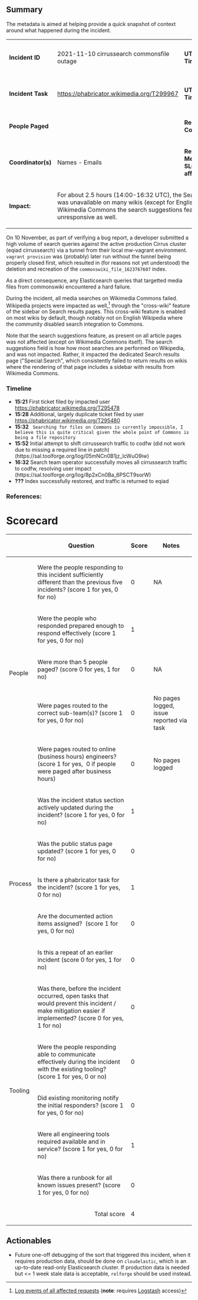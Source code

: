 {{irdoc|status=final}}
==Summary==
The metadata is aimed at helping provide a quick snapshot of context around what happened during the incident.
{| class="wikitable"
|'''Incident ID''' 
|2021-11-10 cirrussearch commonsfile outage
|'''UTC Start Timestamp:'''
|YYYY-MM-DD hh:mm:ss
|-
|'''Incident Task'''
|https://phabricator.wikimedia.org/T299967 
|'''UTC End Timestamp'''
|YYYY-MM-DD hh:mm:ss
|-
|'''People Paged'''
|<amount of people> 
|'''Responder Count'''
| <amount of people>
|-
|'''Coordinator(s)'''
|Names - Emails
|'''Relevant Metrics / SLO(s) affected'''
|Relevant metrics
% error budget 
|-
|'''Impact:'''
| colspan="3" |For about 2.5 hours (14:00-16:32 UTC), the Search results page was unavailable on many wikis (except for English Wikipedia). On Wikimedia Commons the search suggestions feature was unresponsive as well. 
|}On 10 November, as part of verifying a bug report, a developer submitted a high volume of search queries against the active production Cirrus cluster (eqiad cirrussearch) via a tunnel from their local mw-vagrant environment. <code>vagrant provision</code> was (probably) later run without the tunnel being properly closed first, which resulted in (for reasons not yet understood) the deletion and recreation of the <code>commonswiki_file_1623767607</code> index.

As a direct consequence, any Elasticsearch queries that targetted media files from commonswiki encountered a hard failure.

During the incident, all media searches on Wikimedia Commons failed. Wikipedia projects were impacted as well,<ref>[https://logstash.wikimedia.org/goto/73a9d7e35f409c0d122888d42df94761 Log events of all affected requests] ('''note''': requires [[Logstash]] access)</ref> through the "cross-wiki" feature of the sidebar on Search results pages. This cross-wiki feature is enabled on most wikis by default, though notably not on English Wikipedia where the community disabled search integration to Commons.

Note that the search suggestions feature, as present on all article pages was not affected (except on Wikimedia Commons itself). The search suggestions field is how how most searches are performed on Wikipedia, and was not impacted. Rather, it impacted the dedicated Search results page ("Special:Search", which consistently failed to return results on wikis where the rendering of that page includes a sidebar with results from Wikimedia Commons.

=== Timeline ===

* '''15:21''' First ticket filed by impacted user https://phabricator.wikimedia.org/T295478
* '''15:28''' Additional, largely duplicate ticket filed by user https://phabricator.wikimedia.org/T295480
* '''15:32''' <code><Dylsss> Searching for files on Commons is currently impossible, I believe this is quite critical given the whole point of Commons is being a file repository </code>
* '''15:52''' Initial attempt to shift cirrussearch traffic to codfw (did not work due to missing a required line in patch) (https://sal.toolforge.org/log/05mNCn0B1jz_IcWuO9iw)
* '''16:32''' Search team operator successfully moves all cirrussearch traffic to codfw, resolving user impact (https://sal.toolforge.org/log/8p2xCn0Ba_6PSCT9sorW)
* '''???''' Index successfully restored, and traffic is returned to eqiad

=== References: ===
<references />
=Scorecard=
{| class="wikitable"
!
!Question 
!Score 
!Notes
|-
! rowspan="5" |People
| Were the people responding to this incident sufficiently different than the previous five incidents? (score 1 for yes, 0 for no)
|0
|NA
|-
|Were the people who responded prepared enough to respond effectively (score 1 for yes, 0 for no)
|1
|
|-
|Were more than 5 people paged? (score 0 for yes, 1 for no) 
|0
|NA
|-
|Were pages routed to the correct sub-team(s)? (score 1 for yes, 0 for no)
|0
|No pages logged, issue reported via task
|-
|Were pages routed to online (business hours) engineers? (score 1 for yes,  0 if people were paged after business hours) 
|0
|No pages logged
|-
! rowspan="5" |Process
|Was the incident status section actively updated during the incident? (score 1 for yes, 0 for no)
|1
|
|-
|Was the public status page updated? (score 1 for yes, 0 for no)
|0
|
|-
|Is there a phabricator task for the incident? (score 1 for yes, 0 for no)
|1
|
|-
|Are the documented action items assigned?  (score 1 for yes, 0 for no) 
|0
|
|-
|Is this a repeat of an earlier incident (score 0 for yes, 1 for no)
|0
|
|-
! rowspan="5" |Tooling
| Was there, before the incident occurred, open tasks that would prevent this incident / make mitigation easier if implemented? (score 0 for yes, 1 for no)
|0
|
|-
|Were the people responding able to communicate effectively during the incident with the existing tooling? (score 1 for yes, 0 or no)
|0
|
|-
|Did existing monitoring notify the initial responders? (score 1 for yes, 0 for no)
|0
|
|-
|Were all engineering tools required available and in service? (score 1 for yes, 0 for no)
|1
|
|-
|Was there a runbook for all known issues present? (score 1 for yes, 0 for no)
|0
|
|-
! colspan="2" align="right" |Total score
|4
|
|}
== Actionables ==

* Future one-off debugging of the sort that triggered this incident, when it requires production data, should be done on <code>cloudelastic</code>, which is an up-to-date read-only Elasticsearch cluster. If production data is needed but <= 1 week stale data is acceptable, <code>relforge</code> should be used instead.